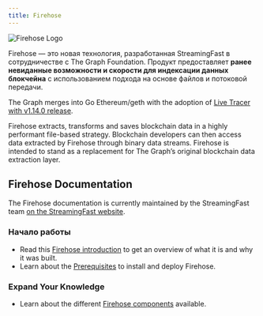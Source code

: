 ```yaml
---
title: Firehose
---
```


![Firehose Logo](/img/firehose-logo.png)

Firehose — это новая технология, разработанная StreamingFast в сотрудничестве с The Graph Foundation. Продукт предоставляет **ранее невиданные возможности и скорости для индексации данных блокчейна** с использованием подхода на основе файлов и потоковой передачи.

The Graph merges into Go Ethereum/geth with the adoption of [Live Tracer with v1.14.0 release](https://github.com/ethereum/go-ethereum/releases/tag/v1.14.0).

Firehose extracts, transforms and saves blockchain data in a highly performant file-based strategy. Blockchain developers can then access data extracted by Firehose through binary data streams. Firehose is intended to stand as a replacement for The Graph’s original blockchain data extraction layer.

## Firehose Documentation

The Firehose documentation is currently maintained by the StreamingFast team [on the StreamingFast website](https://firehose.streamingfast.io/).

### Начало работы

- Read this [Firehose introduction](https://firehose.streamingfast.io/introduction/firehose-overview) to get an overview of what it is and why it was built.
- Learn about the [Prerequisites](https://firehose.streamingfast.io/introduction/prerequisites) to install and deploy Firehose.

### Expand Your Knowledge

- Learn about the different [Firehose components](https://firehose.streamingfast.io/architecture/components) available.
